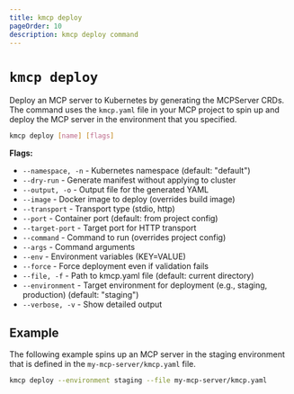 ```yaml
---
title: kmcp deploy
pageOrder: 10
description: kmcp deploy command
---
```


# `kmcp deploy`

Deploy an MCP server to Kubernetes by generating the MCPServer CRDs. The command uses the `kmcp.yaml` file in your MCP project to spin up and deploy the MCP server in the environment that you specified. 

```bash
kmcp deploy [name] [flags]
```

**Flags:**
- `--namespace, -n` - Kubernetes namespace (default: "default")
- `--dry-run` - Generate manifest without applying to cluster
- `--output, -o` - Output file for the generated YAML
- `--image` - Docker image to deploy (overrides build image)
- `--transport` - Transport type (stdio, http)
- `--port` - Container port (default: from project config)
- `--target-port` - Target port for HTTP transport
- `--command` - Command to run (overrides project config)
- `--args` - Command arguments
- `--env` - Environment variables (KEY=VALUE)
- `--force` - Force deployment even if validation fails
- `--file, -f` - Path to kmcp.yaml file (default: current directory)
- `--environment` - Target environment for deployment (e.g., staging, production) (default: "staging")
- `--verbose, -v` - Show detailed output

## Example

The following example spins up an MCP server in the staging environment that is defined in the `my-mcp-server/kmcp.yaml` file. 

```sh
kmcp deploy --environment staging --file my-mcp-server/kmcp.yaml
```

